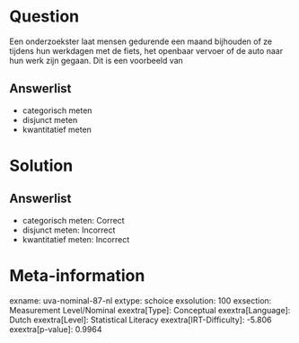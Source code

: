 Question
========

Een onderzoekster laat mensen gedurende een maand bijhouden of ze
tijdens hun werkdagen met de fiets, het openbaar vervoer of de auto naar
hun werk zijn gegaan. Dit is een voorbeeld van

Answerlist
----------

* categorisch meten
* disjunct meten
* kwantitatief meten

Solution
========

Answerlist
----------

* categorisch meten: Correct
* disjunct meten: Incorrect
* kwantitatief meten: Incorrect

Meta-information
================
exname: uva-nominal-87-nl
extype: schoice
exsolution: 100
exsection: Measurement Level/Nominal
exextra[Type]: Conceptual
exextra[Language]: Dutch
exextra[Level]: Statistical Literacy
exextra[IRT-Difficulty]: -5.806
exextra[p-value]: 0.9964
